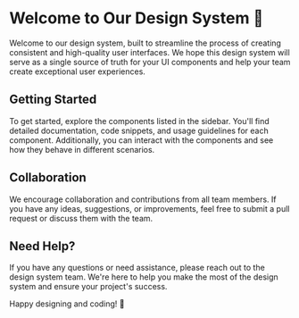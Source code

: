 
<Meta title="Introduction/Welcome" />

# Welcome to Our Design System 🎉

Welcome to our design system, built to streamline the process of creating consistent and high-quality user interfaces. We hope this design system will serve as a single source of truth for your UI components and help your team create exceptional user experiences.

## Getting Started

To get started, explore the components listed in the sidebar. You'll find detailed documentation, code snippets, and usage guidelines for each component. Additionally, you can interact with the components and see how they behave in different scenarios.

## Collaboration

We encourage collaboration and contributions from all team members. If you have any ideas, suggestions, or improvements, feel free to submit a pull request or discuss them with the team.

## Need Help?

If you have any questions or need assistance, please reach out to the design system team. We're here to help you make the most of the design system and ensure your project's success.

Happy designing and coding! 🚀
